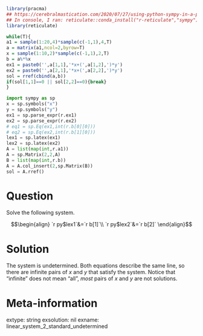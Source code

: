 ```r
library(pracma)
## https://cerebralmastication.com/2020/07/27/using-python-sympy-in-a-python-code-chunk-in-rmarkdown/
## In console, I ran: reticulate::conda_install("r-reticulate","sympy")
library(reticulate)

while(T){
a1 = sample(1:20,4)*sample(c(-1,1),4,T)
a = matrix(a1,ncol=2,byrow=T)
x = sample(1:10,2)*sample(c(-1,1),2,T)
b = a%*%x
ex1 = paste0('',a[1,1],'*x+(',a[1,2],')*y')
ex2 = paste0('',a[2,1],'*x+(',a[2,2],')*y')
sol = rref(cbind(a,b))
if(sol[1,1]==0 || sol[2,2]==0){break}
}
```

```python
import sympy as sp
x = sp.symbols("x")
y = sp.symbols("y")
ex1 = sp.parse_expr(r.ex1)
ex2 = sp.parse_expr(r.ex2)
# eq1 = sp.Eq(ex1,int(r.b[0][0]))
# eq2 = sp.Eq(ex2,int(r.b[1][0]))
lex1 = sp.latex(ex1)
lex2 = sp.latex(ex2)
A = list(map(int,r.a1))
A = sp.Matrix(2,2,A)
B = list(map(int,r.b))
A = A.col_insert(2,sp.Matrix(B))
sol = A.rref()
```

Question
========

Solve the following system.

$$\begin{align}
`r py$lex1`&=`r b[1]`\\
`r py$lex2`&=`r b[2]`
\end{align}$$


Solution
========

The system is undetermined. Both equations describe the same line, so there are infinite pairs of $x$ and $y$ that satisfy the system. Notice that "infinite" does not mean "all", *most* pairs of $x$ and $y$ are not solutions.



Meta-information
============
extype: string
exsolution: nil
exname: linear_system_2_standard_undetermined

